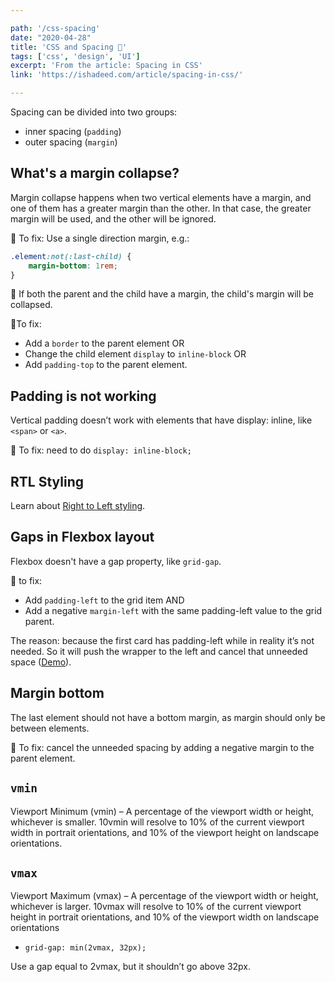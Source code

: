 ```yaml
---

path: '/css-spacing'
date: "2020-04-28"
title: 'CSS and Spacing 📏'
tags: ['css', 'design', 'UI']
excerpt: 'From the article: Spacing in CSS'
link: 'https://ishadeed.com/article/spacing-in-css/'

---
```



Spacing can be divided into two groups:
- inner spacing (`padding`)
- outer spacing (`margin`)

## What's a margin collapse?
Margin collapse happens when two vertical elements have a margin, and one of them has a greater margin than the other. In that case, the greater margin will be used, and the other will be ignored.

🔨 To fix: Use a single direction margin, e.g.:
```css
.element:not(:last-child) {
    margin-bottom: 1rem;
}
```

🤔 If both the parent and the child have a margin, the child's margin will be collapsed.

🔨To fix:
- Add a `border` to the parent element OR
- Change the child element `display` to `inline-block` OR
- Add `padding-top` to the parent element.


## Padding is not working
Vertical padding doesn’t work with elements that have display: inline, like `<span>` or `<a>`.

🔨 To fix: need to do `display: inline-block;`

## RTL Styling

Learn about [Right to Left styling](https://rtlstyling.com/posts/rtl-styling#introduction-to-rtl-styling).

## Gaps in Flexbox layout

Flexbox doesn't have a gap property, like `grid-gap`.

🔨 to fix:
- Add `padding-left` to the grid item AND
- Add a negative `margin-left` with the same padding-left value to the grid parent.

The reason: because the first card has padding-left while in reality it’s not needed. So it will push the wrapper to the left and cancel that unneeded space ([Demo](https://codepen.io/shadeed/pen/b4abf0f83804991925de43367562d93f?editors=1100)).

## Margin bottom

The last element should not have a bottom margin, as margin should only be between elements.

🔨 To fix: cancel the unneeded spacing by adding a negative margin to the parent element.

## `vmin`

Viewport Minimum (vmin) – A percentage of the viewport width or height, whichever is smaller. 10vmin will resolve to 10% of the current viewport width in portrait orientations, and 10% of the viewport height on landscape orientations.

## `vmax`

Viewport Maximum (vmax) – A percentage of the viewport width or height, whichever is larger. 10vmax will resolve to 10% of the current viewport height in portrait orientations, and 10% of the viewport width on landscape orientations

- `grid-gap: min(2vmax, 32px);`

Use a gap equal to 2vmax, but it shouldn’t go above 32px.